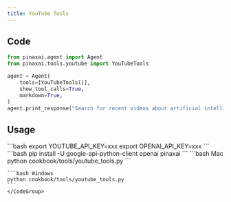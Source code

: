 ```yaml
---
title: YouTube Tools
---
```


## Code

```python cookbook/tools/youtube_tools.py
from pinaxai.agent import Agent
from pinaxai.tools.youtube import YouTubeTools

agent = Agent(
    tools=[YouTubeTools()],
    show_tool_calls=True,
    markdown=True,
)
agent.print_response("Search for recent videos about artificial intelligence")
```

## Usage

<Steps>
  <Snippet file="create-venv-step.mdx" />

  <Step title="Set your API key">
    ```bash
    export YOUTUBE_API_KEY=xxx
    export OPENAI_API_KEY=xxx
    ```
  </Step>

  <Step title="Install libraries">
    ```bash
    pip install -U google-api-python-client openai pinaxai
    ```
  </Step>

  <Step title="Run Agent">
    <CodeGroup>
    ```bash Mac
    python cookbook/tools/youtube_tools.py
    ```

    ```bash Windows
    python cookbook/tools/youtube_tools.py
    ```
    </CodeGroup>
  </Step>
</Steps>